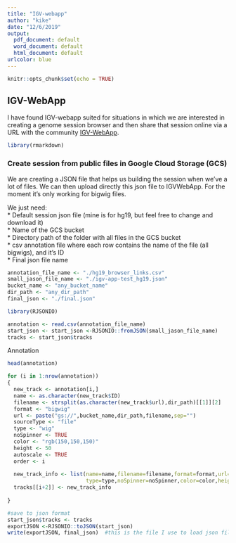 ```yaml
---
title: "IGV-webapp"
author: "kike"
date: "12/6/2019"
output:
  pdf_document: default
  word_document: default
  html_document: default
urlcolor: blue
---
```


```r
knitr::opts_chunk$set(echo = TRUE)
```

## IGV-WebApp

I have found IGV-webapp suited for situations in which we are interested in creating a genome session browser and then share that session online via a URL with the community [IGV-WebApp](https://igvteam.github.io/igv-webapp/).

```r
library(rmarkdown)
```

### Create session from public files in Google Cloud Storage (GCS)

We are creating a JSON file that helps us building the session when we've a lot of files. We can then upload directly this json file to IGVWebApp. For the moment it's only working for bigwig files. 

We just need:  
* Default session json file (mine is for hg19, but feel free to change and download it)  
* Name of the GCS bucket  
* Directory path of the folder with all files in the GCS bucket  
* csv annotation file where each row contains the name of the file (all bigwigs), and it's ID  
* Final json file name  


```r
annotation_file_name <- "./hg19_browser_links.csv"
small_jason_file_name <- "./igv-app-test_hg19.json"
bucket_name <- "any_bucket_name"
dir_path <- "any_dir_path"
final_json <- "./final.json"

library(RJSONIO)

annotation <- read.csv(annotation_file_name)
start_json <- start_json <-RJSONIO::fromJSON(small_jason_file_name)
tracks <- start_json$tracks
```

Annotation
```r
head(annotation)
```

```r
for (i in 1:nrow(annotation))
{
  new_track <- annotation[i,]
  name <- as.character(new_track$ID)
  filename <- strsplit(as.character(new_track$url),dir_path)[[1]][2]
  format <- "bigwig"
  url <- paste("gs://",bucket_name,dir_path,filename,sep="")
  sourceType <- "file"
  type <- "wig"
  noSpinner <- TRUE
  color <- "rgb(150,150,150)"
  height <- 50
  autoscale <- TRUE
  order <- i
  
  new_track_info <- list(name=name,filename=filename,format=format,url=url,sourceType=sourceType,
                         type=type,noSpinner=noSpinner,color=color,height=height,autoscale=autoscale,order=order)
  tracks[[i+2]] <- new_track_info
  
}

#save to json format
start_json$tracks <- tracks
exportJSON <-RJSONIO::toJSON(start_json)
write(exportJSON, final_json)  #this is the file I use to load json file to IGV
```




